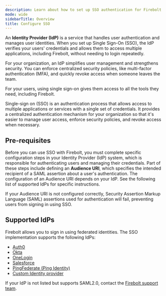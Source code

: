 ```yaml
---
description: Learn about how to set up SSO authentication for Firebolt.
mode: wide
sidebarTitle: Overview
title: Configure SSO
---
```



An **Identity Provider (IdP)** is a service that handles user authentication and manages user identities. When you set up Single Sign-On (SSO), the IdP verifies your users' credentials and allows them to access multiple applications, including Firebolt, without needing to login repeatedly.  

For your organization, an IdP simplifies user management and strengthens security. You can enforce centralized security policies, like multi-factor authentication (MFA), and quickly revoke access when someone leaves the team. 

For your users, using single sign-on gives them access to all the tools they need, including Firebolt.


Single-sign on (SSO) is an authentication process that allows access to multiple applications or services with a single set of credentials. It provides a centralized authentication mechanism for your organization so that it's easier to manage user access, enforce security policies, and revoke access when necessary.

## Pre-requisites

Before you can use SSO with Firebolt, you must complete specific configuration steps in your Identity Provider (IdP) system, which is responsible for authenticating users and managing their credentials. Part of these steps include defining an **Audience URI**, which specifies the intended recipient of a SAML assertion about a user's authentication. The configuration of an Audience URI depends on your IdP. See the following list of supported IdPs for specific instructions.

<Note>
If your Audience URI is not configured correctly, Security Assertion Markup Language (SAML) assertions used for authentication will fail, preventing users from signing in using SSO.
</Note>

## Supported IdPs

Firebolt allows you to sign in using federated identities. The SSO implementation supports the following IdPs:

- [Auth0](/Guides/security/sso/auth0)
- [Okta](/Guides/security/sso/okta)
- [OneLogin](/Guides/security/sso/onelogin)
- [Salesforce](/Guides/security/sso/salesforce)
- [PingFederate (Ping Identity)](/Guides/security/sso/pingfederate)
- [Custom Identity provider](/Guides/security/sso/custom-sso)

If your IdP is not listed but supports SAML2.0, contact the [Firebolt support team](mailto:support@firebolt.io). 


